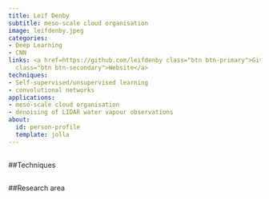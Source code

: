 ```yaml
---
title: Leif Denby
subtitle: meso-scale cloud organisation
image: leifdenby.jpeg
categories:
- Deep Learning
- CNN
links: <a href=https://github.com/leifdenby class="btn btn-primary">Github</a><a href=https://environment.leeds.ac.uk/see/staff/1231/dr-leif-denby
  class="btn btn-secondary">Website</a>
techniques:
- Self-supervised/unsupervised learning
- convolutional networks
applications:
- meso-scale cloud organisation
- denoising of LIDAR water vapour observations
about:
  id: person-profile
  template: jolla
---
```

   
:::{#person-profile}
:::
   
##
##Techniques
   
:::{#Techniques}
:::
   
##
##Research area
   
:::{#applications}
:::